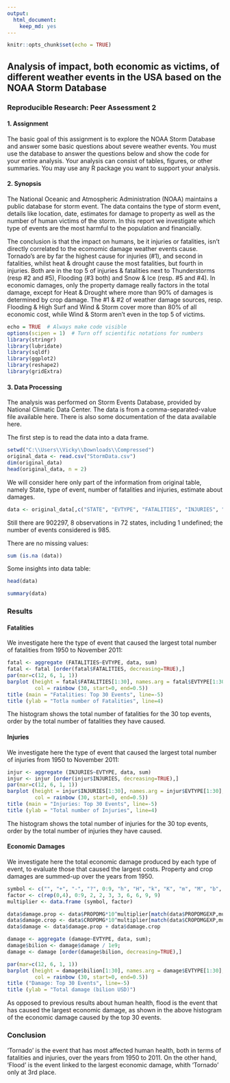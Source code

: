 ---
output: 
  html_document: 
    keep_md: yes
---

```{r setup, include=FALSE}
knitr::opts_chunk$set(echo = TRUE)
```

## Analysis of impact, both economic as victims, of different weather events in the USA based on the NOAA Storm Database

### Reproducible Research: Peer Assessment 2

#### 1. Assignment

The basic goal of this assignment is to explore the NOAA Storm Database and answer some basic questions about severe weather events. You must use the database to answer the questions below and show the code for your entire analysis. Your analysis can consist of tables, figures, or other summaries. You may use any R package you want to support your analysis.

#### 2. Synopsis

The National Oceanic and Atmospheric Administration (NOAA) maintains a public database for storm event. The data contains the type of storm event, details like location, date, estimates for damage to property as well as the number of human victims of the storm. In this report we investigate which type of events are the most harmful to the population and financially.

The conclusion is that the impact on humans, be it injuries or fatalities, isn't directly correlated to the ecomomic damage weather events cause. Tornado's are by far the highest cause for injuries (#1), and second in fatalities, whilst heat & drought cause the most fatalities, but fourth in injuries. Both are in the top 5 of injuries & fatalities next to Thunderstorms (resp #2 and #5), Flooding (#3 both) and Snow & Ice (resp. #5 and #4). In economic damages, only the property damage really factors in the total damage, except for Heat & Drought where more than 90% of damages is determined by crop damage. The #1 & #2 of weather damage sources, resp. Flooding & High Surf and Wind & Storm cover more than 80% of all economic cost, while Wind & Storm aren't even in the top 5 of victims.

```{r, echo = TRUE}
echo = TRUE  # Always make code visible
options(scipen = 1)  # Turn off scientific notations for numbers
library(stringr)
library(lubridate)
library(sqldf)
library(ggplot2)
library(reshape2)
library(gridExtra)
```

#### 3. Data Processing

The analysis was performed on Storm Events Database, provided by National Climatic Data Center. The data is from a comma-separated-value file available here. There is also some documentation of the data available here.

The first step is to read the data into a data frame.

```{r, echo = TRUE}
setwd("C:\\Users\\Vicky\\Downloads\\Compressed")
original_data <- read.csv("StormData.csv")
dim(original_data)
head(original_data, n = 2)
```

We will consider here only part of the information from original table, namely State, type of event, number of fatalities and injuries, estimate about damages.

```{r , echo = TRUE}
data <- original_data[,c("STATE", "EVTYPE", "FATALITIES", "INJURIES", "PROPDMG", "PROPDMGEXP","CROPDMG", "CROPDMGEXP")]
```

Still there are 902297, 8 observations in 72 states, including 1 undefined; the number of events considered is 985.

There are no missing values:

```{r , echo = TRUE}
sum (is.na (data))
```

Some insights into data table:

```{r , echo = TRUE}
head(data)
```

```{r , echo = TRUE}
summary(data)
```

### Results

#### Fatalities

We investigate here the type of event that caused the largest total number of fatalities from 1950 to November 2011:

```{r , echo = TRUE}
fatal <- aggregate (FATALITIES~EVTYPE, data, sum)
fatal <- fatal [order(fatal$FATALITIES, decreasing=TRUE),]
par(mar=c(12, 6, 1, 1))
barplot (height = fatal$FATALITIES[1:30], names.arg = fatal$EVTYPE[1:30], las = 2, cex.names= 0.8,
         col = rainbow (30, start=0, end=0.5))
title (main = "Fatalities: Top 30 Events", line=-5)
title (ylab = "Totla number of Fatalities", line=4)
```

The histogram shows the total number of fatalities for the 30 top events, order by the total number of fatalities they have caused.

#### Injuries

We investigate here the type of event that caused the largest total number of injuries from 1950 to November 2011:

```{r , echo = TRUE}
injur <- aggregate (INJURIES~EVTYPE, data, sum)
injur <- injur [order(injur$INJURIES, decreasing=TRUE),]
par(mar=c(12, 6, 1, 1))
barplot (height = injur$INJURIES[1:30], names.arg = injur$EVTYPE[1:30], las = 2, cex.names = 0.8,
         col = rainbow (30, start=0, end=0.5))
title (main = "Injuries: Top 30 Events", line=-5)
title (ylab = "Total number of Injuries", line=4)
```
The histogram shows the total number of injuries for the 30 top events, order by the total number of injuries they have caused.

#### Economic Damages

We investigate here the total economic damage produced by each type of event, to evaluate those that caused the largest costs. Property and crop damages are summed-up over the years from 1950.

```{r , echo = TRUE}
symbol <- c("", "+", "-", "?", 0:9, "h", "H", "k", "K", "m", "M", "b", "B");
factor <- c(rep(0,4), 0:9, 2, 2, 3, 3, 6, 6, 9, 9)
multiplier <- data.frame (symbol, factor)

data$damage.prop <- data$PROPDMG*10^multiplier[match(data$PROPDMGEXP,multiplier$symbol),2]
data$damage.crop <- data$CROPDMG*10^multiplier[match(data$CROPDMGEXP,multiplier$symbol),2]
data$damage <- data$damage.prop + data$damage.crop

damage <- aggregate (damage~EVTYPE, data, sum);
damage$bilion <- damage$damage / 1e9;
damage <- damage [order(damage$bilion, decreasing=TRUE),]

par(mar=c(12, 6, 1, 1))
barplot (height = damage$bilion[1:30], names.arg = damage$EVTYPE[1:30], las = 2, cex.names = 0.8,
         col = rainbow (30, start=0, end=0.5))
title ("Damage: Top 30 Events", line=-5)
title (ylab = "Total damage (bilion USD)")
```

As opposed to previous results about human health, flood is the event that has caused the largest economic damage, as shown in the above histogram of the economic damage caused by the top 30 events.

### Conclusion

'Tornado' is the event that has most affected human health, both in terms of fatalities and injuries, over the years from 1950 to 2011. On the other hand, 'Flood' is the event linked to the largest economic damage, whith 'Tornado' only at 3rd place.